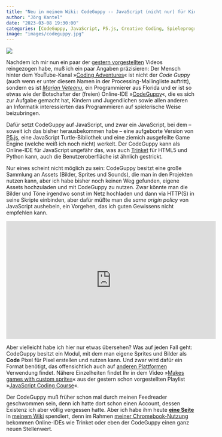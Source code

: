 ```yaml
---
title: "Neu in meinem Wiki: CodeGuppy -- JavaScript (nicht nur) für Kids"
author: "Jörg Kantel"
date: "2023-03-08 19:30:00"
categories: [CodeGuppy, JavaScript, P5.js, Creative Coding, Spieleprogrammierung]
image: "images/codeguppy.jpg"
---
```


[![](images/codeguppy-b.jpg)](https://www.flickr.com/photos/schockwellenreiter/52734214151/)

Nachdem ich mir nun ein paar der [gestern vorgestellten](https://kantel.github.io/posts/2023030701_code_guppy/) Videos reingezogen habe, muß ich ein paar Angaben präzisieren: Der Mensch hinter dem YouTube-Kanal »[Coding Adventures](https://www.youtube.com/@CodingAdventures)« ist nicht der *Code Guppy* (auch wenn er unter diesem Namen in der Processing-Mailingliste auftritt), sondern es ist *[Marian Veteanu](https://mveteanu.me/)*, ein Programmierer aus Florida und er ist so etwas wie der Botschafter der (freien) Online-IDE »[CodeGuppy](https://codeguppy.com/)«, die es sich zur Aufgabe gemacht hat, Kindern und Jugendlichen sowie allen anderen an Informatik interessierten das Programmieren auf spielerische Weise beizubringen.

Dafür setzt CodeGuppy auf JavaScript, und zwar ein JavaScript, bei dem -- soweit ich das bisher herausbekommen habe -- eine aufgeborte Version von [P5.js](http://cognitiones.kantel-chaos-team.de/programmierung/creativecoding/processing/p5js.html), eine JavaScript Turtle-Bibliothek und eine ziemich ausgefeilte Game Engine (welche weiß ich noch nicht) werkelt. Der CodeGuppy kann als Online-IDE für JavaScript ungefähr das, was auch [Trinket](http://cognitiones.kantel-chaos-team.de/programmierung/python/trinket.html) für HTML5 und Python kann, auch die Benutzeroberfläche ist ähnlich gestrickt.

Nur eines scheint nicht möglich zu sein: CodeGuppy besitzt eine große Sammlung an Assets (Bilder, Sprites und Sounds), die man in den Projekten nutzen kann, aber ich habe bisher noch keinen Weg gefunden, eigene Assets hochzuladen und mit CodeGuppy zu nutzen. Zwar könnte man die Bilder und Töne irgendwo sonst im Netz hochladen und dann via HTTP(S) in seine Skripte einbinden, aber dafür müßte man die *same origin policy* von JavaScript aushebeln, ein Vorgehen, das ich guten Gewissens nicht empfehlen kann.

<iframe width="560" height="315" src="https://www.youtube.com/embed/a4nNNF4SWj8" title="YouTube video player" frameborder="0" allow="accelerometer; autoplay; clipboard-write; encrypted-media; gyroscope; picture-in-picture; web-share" allowfullscreen></iframe>

Aber vielleicht habe ich hier nur etwas übersehen? Was auf jeden Fall geht: CodeGuppy besitzt ein Modul, mit dem man eigene Sprites und Bilder als **Code** Pixel für Pixel erstellen und nutzen kann. Und zwar wird dafür ein Format benötigt, das offensichtlich auch auf [anderen Plattformen](https://arcade.makecode.com/) Verwendung findet. Nähere Einzelheiten findet Ihr in dem Video »[Makes games with custom sprites](https://www.youtube.com/watch?v=a4nNNF4SWj8)« aus der gestern schon vorgestellten Playlist »[JavaScript Coding Course](https://www.youtube.com/playlist?list=PLZld0zbNGbZRfjut6JI7ZLx8ZbTDa5zn-)«.

Der CodeGuppy muß früher schon mal durch meinen Feedreader geschwommen sein, denn ich hatte dort schon einen Account, dessen Existenz ich aber völlig vergessen hatte. Aber ich habe ihm heute **[eine Seite](http://cognitiones.kantel-chaos-team.de/programmierung/ides/codeguppy.html)** in [meinem Wiki](http://cognitiones.kantel-chaos-team.de/) spendiert, denn im Rahmen [meiner Chromebook-Nutzung](http://blog.schockwellenreiter.de/2021/12/2021120701.html) bekommen Online-IDEs wie Trinket oder eben der CodeGuppy einen ganz neuen Stellenwert.